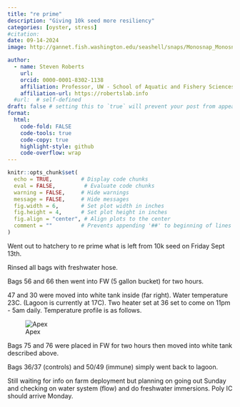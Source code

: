 ```yaml
---
title: "re prime"
description: "Giving 10k seed more resiliency"
categories: [oyster, stress]
#citation: 
date: 09-14-2024
image: http://gannet.fish.washington.edu/seashell/snaps/Monosnap_Monosnap_2024-09-14_12-28-40.png # finding a good image

author:
  - name: Steven Roberts
    url: 
    orcid: 0000-0001-8302-1138
    affiliation: Professor, UW - School of Aquatic and Fishery Sciences
    affiliation-url: https://robertslab.info
  #url:  # self-defined
draft: false # setting this to `true` will prevent your post from appearing on your listing page until you're ready!
format:
  html:
    code-fold: FALSE
    code-tools: true
    code-copy: true
    highlight-style: github
    code-overflow: wrap
---
```


```r
knitr::opts_chunk$set(
  echo = TRUE,         # Display code chunks
  eval = FALSE,         # Evaluate code chunks
  warning = FALSE,     # Hide warnings
  message = FALSE,     # Hide messages
  fig.width = 6,       # Set plot width in inches
  fig.height = 4,      # Set plot height in inches
  fig.align = "center", # Align plots to the center
  comment = ""         # Prevents appending '##' to beginning of lines in code analyses
)
```

Went out to hatchery to re prime what is left from 10k seed on Friday Sept 13th.

Rinsed all bags with freshwater hose.

Bags 56 and 66 then went into FW (5 gallon bucket) for two hours.

47 and 30 were moved into white tank inside (far right). Water temperature 23C. (Lagoon is currently at 17C). Two heater set at 36 set to come on 11pm - 5am daily. Temperature profile is as follows.

![Apex](http://gannet.fish.washington.edu/seashell/snaps/Monosnap_APEX_Fusion_2024-09-14_12-34-03.png)

Bags 75 and 76 were placed in FW for two hours then moved into white tank described above. 

Bags 36/37 (controls) and 50/49 (immune) simply went back to lagoon.

Still waiting for info on farm deployment but planning on going out Sunday and checking on water system (flow) and do freshwater immersions. Poly IC should arrive Monday. 
